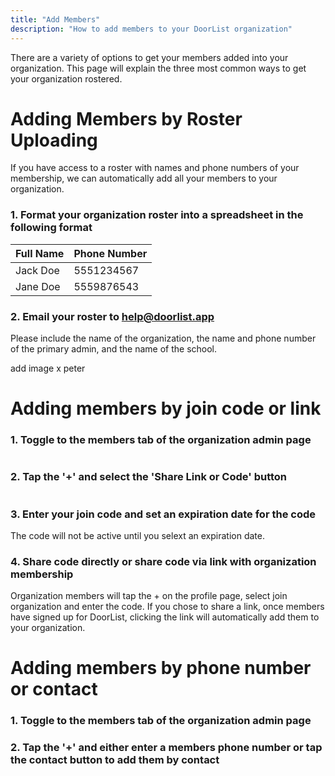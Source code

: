 ```yaml
---
title: "Add Members"
description: "How to add members to your DoorList organization"
---
```


There are a variety of options to get your members added into your organization. This page will explain the three most common ways to get your organization rostered. 

# Adding Members by Roster Uploading
If you have access to a roster with names and phone numbers of your membership, we can automatically add all your members to your organization.

### 1. Format your organization roster into a spreadsheet in the following format 

|Full Name | Phone Number |
| ----------- | ----------- |
| Jack Doe | 5551234567 |
| Jane Doe | 5559876543 |

### 2. Email your roster to help@doorlist.app
Please include the name of the organization, the name and phone number of the primary admin, and the name of the school.

add image x peter
# 
# Adding members by join code or link

### 1. Toggle to the members tab of the organization admin page
#

### 2. Tap the '+' and select the 'Share Link or Code' button
#

### 3. Enter your join code and set an expiration date for the code
The code will not be active until you selext an expiration date.

### 4. Share code directly or share code via link with organization membership
Organization members will tap the + on the profile page, select join organization and enter the code. If you chose to share a link, once members have signed up for DoorList, clicking the link will automatically add them to your organization.
#
# Adding members by phone number or contact

### 1. Toggle to the members tab of the organization admin page

### 2. Tap the '+' and either enter a members phone number or tap the contact button to add them by contact